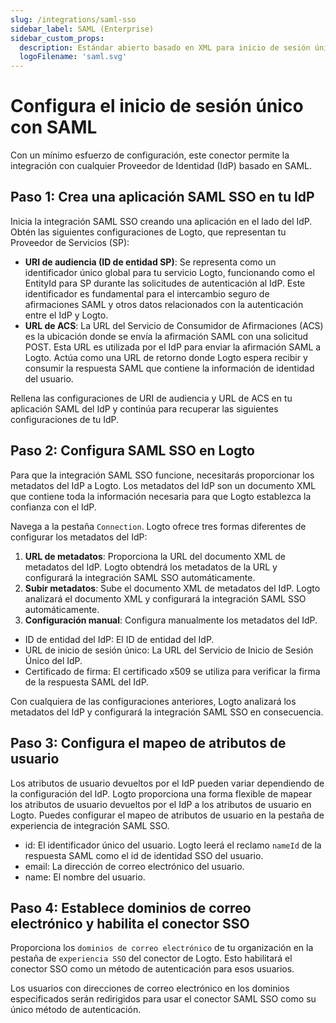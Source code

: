 ```yaml
---
slug: /integrations/saml-sso
sidebar_label: SAML (Enterprise)
sidebar_custom_props:
  description: Estándar abierto basado en XML para inicio de sesión único en la web y federación de identidad.
  logoFilename: 'saml.svg'
---
```



# Configura el inicio de sesión único con SAML

Con un mínimo esfuerzo de configuración, este conector permite la integración con cualquier Proveedor de Identidad (IdP) basado en SAML.

<GuideTip />

## Paso 1: Crea una aplicación SAML SSO en tu IdP

Inicia la integración SAML SSO creando una aplicación en el lado del IdP. Obtén las siguientes configuraciones de Logto, que representan tu Proveedor de Servicios (SP):

- **URI de audiencia (ID de entidad SP)**: Se representa como un identificador único global para tu servicio Logto, funcionando como el EntityId para SP durante las solicitudes de autenticación al IdP. Este identificador es fundamental para el intercambio seguro de afirmaciones SAML y otros datos relacionados con la autenticación entre el IdP y Logto.
- **URL de ACS**: La URL del Servicio de Consumidor de Afirmaciones (ACS) es la ubicación donde se envía la afirmación SAML con una solicitud POST. Esta URL es utilizada por el IdP para enviar la afirmación SAML a Logto. Actúa como una URL de retorno donde Logto espera recibir y consumir la respuesta SAML que contiene la información de identidad del usuario.

Rellena las configuraciones de URI de audiencia y URL de ACS en tu aplicación SAML del IdP y continúa para recuperar las siguientes configuraciones de tu IdP.

## Paso 2: Configura SAML SSO en Logto

Para que la integración SAML SSO funcione, necesitarás proporcionar los metadatos del IdP a Logto. Los metadatos del IdP son un documento XML que contiene toda la información necesaria para que Logto establezca la confianza con el IdP.

Navega a la pestaña `Connection`. Logto ofrece tres formas diferentes de configurar los metadatos del IdP:

1. **URL de metadatos**: Proporciona la URL del documento XML de metadatos del IdP. Logto obtendrá los metadatos de la URL y configurará la integración SAML SSO automáticamente.
2. **Subir metadatos**: Sube el documento XML de metadatos del IdP. Logto analizará el documento XML y configurará la integración SAML SSO automáticamente.
3. **Configuración manual**: Configura manualmente los metadatos del IdP.

- ID de entidad del IdP: El ID de entidad del IdP.
- URL de inicio de sesión único: La URL del Servicio de Inicio de Sesión Único del IdP.
- Certificado de firma: El certificado x509 se utiliza para verificar la firma de la respuesta SAML del IdP.

Con cualquiera de las configuraciones anteriores, Logto analizará los metadatos del IdP y configurará la integración SAML SSO en consecuencia.

## Paso 3: Configura el mapeo de atributos de usuario

Los atributos de usuario devueltos por el IdP pueden variar dependiendo de la configuración del IdP. Logto proporciona una forma flexible de mapear los atributos de usuario devueltos por el IdP a los atributos de usuario en Logto. Puedes configurar el mapeo de atributos de usuario en la pestaña de experiencia de integración SAML SSO.

- id: El identificador único del usuario. Logto leerá el reclamo `nameId` de la respuesta SAML como el id de identidad SSO del usuario.
- email: La dirección de correo electrónico del usuario.
- name: El nombre del usuario.

## Paso 4: Establece dominios de correo electrónico y habilita el conector SSO

Proporciona los `dominios de correo electrónico` de tu organización en la pestaña de `experiencia SSO` del conector de Logto. Esto habilitará el conector SSO como un método de autenticación para esos usuarios.

Los usuarios con direcciones de correo electrónico en los dominios especificados serán redirigidos para usar el conector SAML SSO como su único método de autenticación.
